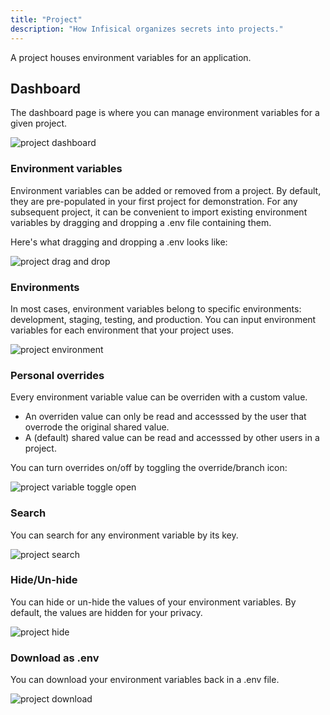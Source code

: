 ```yaml
---
title: "Project"
description: "How Infisical organizes secrets into projects."
---
```


A project houses environment variables for an application.

## Dashboard

The dashboard page is where you can manage environment variables for a given project.

![project dashboard](../../images/dashboard.png)

### Environment variables

Environment variables can be added or removed from a project. By default, they are pre-populated in your first project for demonstration. For any subsequent project, it can be convenient to import existing environment variables by dragging and dropping a .env file containing them.

Here's what dragging and dropping a .env looks like:

![project drag and drop](../../images/project-drag-drop.png)

### Environments

In most cases, environment variables belong to specific environments: development, staging, testing, and production. You can input environment variables for each environment that your project uses.

![project environment](../../images/project-environment.png)

### Personal overrides

Every environment variable value can be overriden with a custom value.

- An overriden value can only be read and accesssed by the user that overrode the original shared value. 
- A (default) shared value can be read and accesssed by other users in a project.

You can turn overrides on/off by toggling the override/branch icon:

![project variable toggle open](../../images/project-envar-override.png)

### Search

You can search for any environment variable by its key.

![project search](../../images/project-search.png)

### Hide/Un-hide

You can hide or un-hide the values of your environment variables. By default, the values are hidden for your privacy.

![project hide](../../images/project-hide.png)

### Download as .env

You can download your environment variables back in a .env file.

![project download](../../images/project-download.png)
